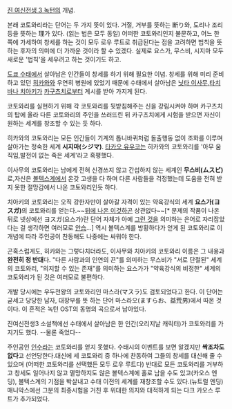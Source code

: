 [[진 여신전생 3 녹턴]]의 개념.

본래 코토와리라는 단어는 두 가지 뜻이 있다. 거절, 거부를 뜻하는 断り와, 도리나 조리 등을 뜻하는 理가 있다. (읽는 법은 모두 동일) 어떠한 코토와리인지 불문하고, 어느 한쪽에 가세하여 창세를 하는 것이 모두 로우 루트로 취급된다는 점을 고려하면 법칙을 뜻하는 후자의 의미에 더 가까운 것이라 할 수 있겠다. 실제로 요스가, 무스비, 시지마 모두 새로운 '법칙'을 세우려고 하는 것이기도 하고.

[[도쿄 수태]]에서 살아남은 인간들이 창세를 하기 위해 필요한 이념. 창세를 위해 미리 준비하고 있던 [[히카와]]와 우연히 병원에 있었기 때문에 수태에서 살아남은 [[닛타 이사무]],[[타치바나 치아키]]가 [[카구츠치]]로부터 계시를 받아 가지게 된다.

코토와리를 실현하기 위해 각 코토와리를 뒷받침해주는 신을 강림시켜야 하며 카구츠치의 탑에 올라 다른 코토와리의 주인을 쓰러뜨린 뒤 카구츠치에게 시험을 받으면 자신이 원하는 세계를 창조할 수 있는 듯 하다.

히카와의 코토와리는 모든 인간들이 기계의 톱니바퀴처럼 돌출행동 없이 조화를 이루며 살아가는 정숙한 세계 '''시지마(シジマ)'''. [[타카오 유우코]]는 히카와의 코토와리를 '아무 움직임,발전이 없는 죽은 세계'라고 혹평했다. 

이사무의 코토와리는 남에게 전혀 신경쓰지 않고 간섭하지 않는 세계인 '''무스비(ムスビ)'''로,자신은 [[볼텍스계]]에서 온갖 고생을 다 하며 다른 사람들을 걱정했는데 도움을 전혀 받지 못한 절망감에서 나온 코토와리인듯 하다.

치아키의 코토와리는 오직 강한자만이 살아갈 자격이 있는 약육강식의 세계 '''요스가(ヨスガ)'''의 코토와리를 얻는다.~~[[요스가노소라|뒤에 나온 이것]]하곤 상관없다~~[* 문제의 작품이 나온 뒤로 넷상에선 ヨスガ(요스가)란 단어 자체가 아예 [[근친상간|그런 것]]을 의미하는 은어로 자리잡았다는 걸 생각하면 여러모로 [[안습]]...] 역시 볼텍스계를 방황하다가 얻게 된 코토와리로 이 개념에 따라 주인공이 찬동해도 나중에는 싸워야 한다.

곤혹스럽게도, 히카와는 그렇다치더라도, 이사무와 치아키의 코토와리 이름은 그 내용과 '''완전히 정 반대'''다. "다른 사람과의 인연의 끈"를 의미하는 무스비가 "서로 단절된" 세계의 코토와리, "의지할 수 있는 존재"를 의미하는 요스가가 "약육강식의 비정한" 세계의 코토와리가 된 것은 여러모로 불편하다. 

개발 당시에는 우두천왕의 코토와리인 마스라(マスラ)도 검토되었다고 한다. 이 단어는 굳세고 당당한 남자, 대장부를 뜻 하는 단어 마스라오(ますらお、益荒男)에서 따온 것이다. 이 흔적은 녹턴 OST의 동명의 곡으로서 남아있다. 

진여신전생3 소설책에선 수태에서 살아남은 한 인간(오리지날 캐릭터)가 코토와리를 가지기도 했다. --물론 죽었다--

주인공인 [[인수라]]는 코토와리를 얻지 못했다. 수태시의 이벤트를 보면 알겠지만 '''싹조차도 없다'''고 선언당한다.대신에 세 코토와리 중 하나에 찬동하여 그들의 창세를 대신해 줄 수 있으며 (어떠한 코토와리를 선택했든 모두 로우 루트다) 반대로 모든 코토와리를 거부하고 창세도 일어나지 않고 멸망하지도 않은 볼텍스계에 홀로 남을 수도 있고(카오스 엔딩), 볼텍스계의 기점을 박살내고 수태 이전의 세계를 재창조할 수도 있다.(뉴트럴 엔딩) 매니악스에선 그분의 최종시험을 거친 후 위대한 의지와 대적하게 되는 다크 카오스 루트가 추가되었다.
